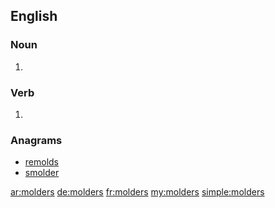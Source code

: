 ==English==

===Noun===
{{head|en|plural}}

# {{plural of|molder|lang=en|nocat=1}}

===Verb===
{{head|en}}

# {{en-third-person singular of|molder}}

===Anagrams===
* [[remolds#English|remolds]]
* [[smolder#English|smolder]]

[[ar:molders]]
[[de:molders]]
[[fr:molders]]
[[my:molders]]
[[simple:molders]]